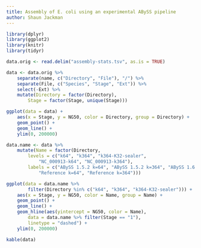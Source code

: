 ```yaml
---
title: Assembly of E. coli using an experimental ABySS pipeline
author: Shaun Jackman
---
```



```r
library(dplyr)
library(ggplot2)
library(knitr)
library(tidyr)
```

```r
data.orig <- read.delim("assembly-stats.tsv", as.is = TRUE)
```

```r
data <- data.orig %>%
	separate(name, c("Directory", "File"), "/") %>%
	separate(File, c("Species", "Stage", "Ext")) %>%
	select(-Ext) %>%
	mutate(Directory = factor(Directory),
		Stage = factor(Stage, unique(Stage)))
```

```r
ggplot(data = data) +
	aes(x = Stage, y = NG50, color = Directory, group = Directory) +
	geom_point() +
	geom_line() +
	ylim(0, 200000)
```

```r
data.name <- data %>%
	mutate(Name = factor(Directory,
		levels = c("k64", "k364", "k364-K32-sealer",
			"NC_000913-k64", "NC_000913-k364"),
		labels = c("ABySS 1.5.2 k=64", "ABySS 1.5.2 k=364", "ABySS 1.6.0 k=364 K=32",
			"Reference k=64", "Reference k=364")))

ggplot(data = data.name %>%
		filter(Directory %in% c("k64", "k364", "k364-K32-sealer"))) +
	aes(x = Stage, y = NG50, color = Name, group = Name) +
	geom_point() +
	geom_line() +
	geom_hline(aes(yintercept = NG50, color = Name),
		data = data.name %>% filter(Stage == "1"),
		linetype = "dashed") +
	ylim(0, 200000)
```

```r
kable(data)
```
